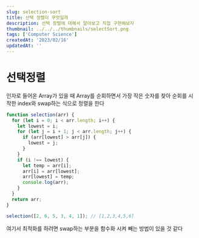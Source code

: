 ```yaml
---
slug: selection-sort
title: 선택 정렬이 무엇일까
description: 선택 정렬에 대해서 알아보고 직접 구현해보자
thumbnail: ../../../thumbnails/selectSort.png
tags: ['Computer Science']
createdAt: '2023/02/16'
updatedAt: ''
---
```


# 선택정렬

인자로 들어온 Array가 있을 때
Array를 순회하면서
가장 작은 숫자를 찾아 순회를 시작한 index와 swap하는 식으로 정렬을 한다

```js
function selection(arr) {
  for (let i = 0; i < arr.length; i++) {
    let lowest = i;
    for (let j = i + 1; j < arr.length; j++) {
      if (arr[lowest] > arr[j]) {
        lowest = j;
      }
    }
    if (i !== lowest) {
      let temp = arr[i];
      arr[i] = arr[lowest];
      arr[lowest] = temp;
      console.log(arr);
    }
  }
  return arr;
}

selection([2, 6, 5, 3, 4, 1]); // [1,2,3,4,5,6]
```

여기서 최적화를 하려면 swap하는 부분을 함수화 시켜 빼는 방법이 있을 것 같다
